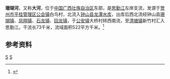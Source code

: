 {{Infobox River
  | river_name      = 珊瑚河
  | image_name      =
  | image_size      = 
  | caption         = 
  | origin          = [[广西壮族自治区|广西壮族自治区]][[贺州市|贺州市]][[平桂管理区|平桂管理区]][[公会镇_(贺州市)|公会镇]]白鸟村
  | mouth           = 广西壮族自治区[[钟山县|钟山县]][[清塘镇_(钟山县)|清塘镇]]新竹村[[思勤江|思勤江]]
  | basin_countries = 广西贺州市、钟山县
  | length          = 73 km
  | elevation       = 
  | mouth_elevation = 
  | discharge       = 14.8 m<sup>3</sup>/s
  | watershed       = 522 km<sup>2</sup>
}}
'''珊瑚河'''，又称'''大河'''，位于[[中国|中国]][[广西壮族自治区|广西壮族自治区]]东部，是[[思勤江|思勤江]]左岸支流，发源于[[贺州市|贺州市]][[平桂管理区|平桂管理区]][[公会镇_(贺州市)|公会镇]]白鸟村，北流入[[钟山县|钟山县]][[龙潭水库_(钟山)|龙潭水库]]，出库后西北流经钟山县[[珊瑚镇_(钟山县)|珊瑚镇]]、[[凤翔镇_(钟山县)|凤翔镇]]、[[石龙镇_(钟山县)|石龙镇]]、[[回龙镇_(钟山县)|回龙镇]]，于[[公安镇|公安镇]]大桥村转西南流，至[[清塘镇_(钟山县)|清塘镇]]新竹村汇入思勤江。干流长73千米，流域面积522平方千米。<ref name="中国河湖大典">{{cite book zh |author=《[[中国河湖大典|中国河湖大典]]》编纂委员会 |title=《中国河湖大典·珠江卷》 |format=M |edition=1 |location=北京 |publisher=中国水利水电出版社 |date=2013年1月 |pages=199页 |id= ISBN 978-7-5170-0561-2}}</ref>

==参考资料==
{{reflist}}

[[Category:桂江水系|S]]
[[Category:广西河流|S]]